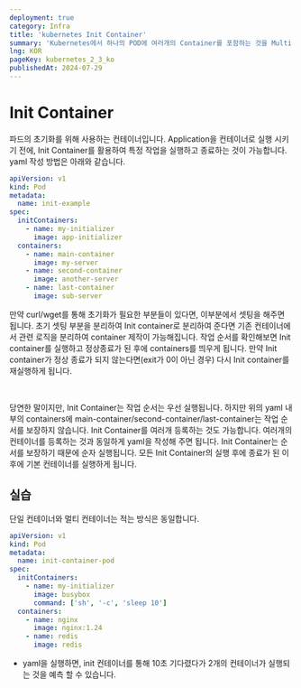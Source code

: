 ```yaml
---
deployment: true
category: Infra
title: 'kubernetes Init Container'
summary: 'Kubernetes에서 하나의 POD에 여러개의 Container를 포함하는 것을 Multi Container Pod라고 합니다.'
lng: KOR
pageKey: kubernetes_2_3_ko
publishedAt: 2024-07-29
---
```


# Init Container

파드의 초기화를 위해 사용하는 컨테이너입니다. Application을 컨테이너로 실행 시키기 전에, Init Container를 활용하여 특정 작업을 실행하고 종료하는 것이 가능합니다. yaml 작성 방법은 아래와 같습니다.

```yaml title="yaml" showLineNumbers
apiVersion: v1
kind: Pod
metadata:
  name: init-example
spec:
  initContainers:
    - name: my-initializer
      image: app-initializer
  containers:
    - name: main-container
      image: my-server
    - name: second-container
      image: another-server
    - name: last-container
      image: sub-server
```

만약 curl/wget를 통해 초기화가 필요한 부분들이 있다면, 이부분에서 셋팅을 해주면 됩니다.
초기 셋팅 부분을 분리하여 Init container로 분리하여 준다면 기존 컨테이너에서 관련 로직을 분리하여 container 제작이 가능해집니다. 작업 순서를 확인해보면 Init container를 실행하고 정상종료가 된 후에 containers를 띄우게 됩니다. 만약 Init container가 정상 종료가 되지 않는다면(exit가 0이 아닌 경우) 다시 Init container를 재실행하게 됩니다.

<br />

당연한 말이지만, Init Container는 작업 순서는 우선 실행됩니다. 하지만 위의 yaml 내부의 containers에 main-container/second-container/last-container는 작업 순서를 보장하지 않습니다. Init Container를 여러개 등록하는 것도 가능합니다. 여러개의 컨테이너를 등록하는 것과 동일하게 yaml을 작성해 주면 됩니다. Init Container는 순서를 보장하기 때문에 순자 실행됩니다. 모든 Init Container의 실행 후에 종료가 된 이후에 기본 컨테이너를 실행하게 됩니다.

## 실습

단일 컨테이너와 멀티 컨테이너는 적는 방식은 동일합니다.

```yaml title="Init Container Test" showLineNumbers
apiVersion: v1
kind: Pod
metadata:
  name: init-container-pod
spec:
  initContainers:
    - name: my-initializer
      image: busybox
      command: ['sh', '-c', 'sleep 10']
  containers:
    - name: nginx
      image: nginx:1.24
    - name: redis
      image: redis
```

- yaml을 실행하면, init 컨테이너를 통해 10초 기다렸다가 2개의 컨테이너가 실행되는 것을 예측 할 수 있습니다.

